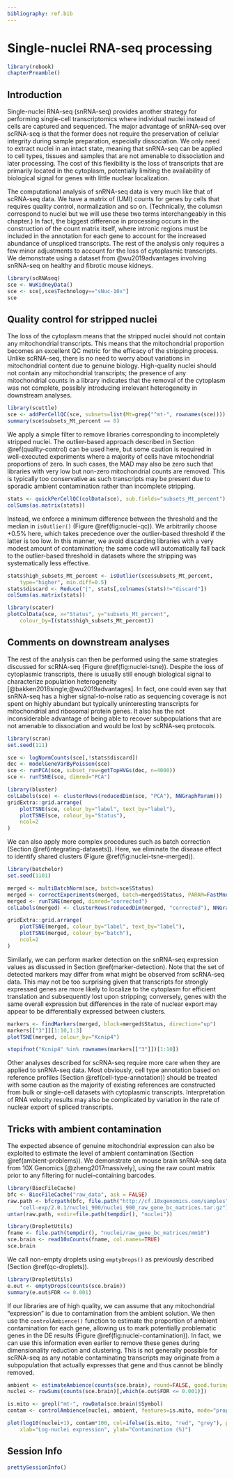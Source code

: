 ```yaml
---
bibliography: ref.bib
---
```


# Single-nuclei RNA-seq processing

```r
library(rebook)
chapterPreamble()
```

## Introduction

Single-nuclei RNA-seq (snRNA-seq) provides another strategy for performing single-cell transcriptomics where individual nuclei instead of cells are captured and sequenced.
The major advantage of snRNA-seq over scRNA-seq is that the former does not require the preservation of cellular integrity during sample preparation, especially dissociation.
We only need to extract nuclei in an intact state, meaning that snRNA-seq can be applied to cell types, tissues and samples that are not amenable to dissociation and later processing.
The cost of this flexibility is the loss of transcripts that are primarily located in the cytoplasm, potentially limiting the availability of biological signal for genes with little nuclear localization.

The computational analysis of snRNA-seq data is very much like that of scRNA-seq data.
We have a matrix of (UMI) counts for genes by cells that requires quality control, normalization and so on.
(Technically, the columsn correspond to nuclei but we will use these two terms interchangeably in this chapter.)
In fact, the biggest difference in processing occurs in the construction of the count matrix itself, where intronic regions must be included in the annotation for each gene to account for the increased abundance of unspliced transcripts.
The rest of the analysis only requires a few minor adjustments to account for the loss of cytoplasmic transcripts.
We demonstrate using a dataset from @wu2019advantages involving snRNA-seq on healthy and fibrotic mouse kidneys.

```r
library(scRNAseq)
sce <- WuKidneyData()
sce <- sce[,sce$Technology=="sNuc-10x"]
sce
```

## Quality control for stripped nuclei

The loss of the cytoplasm means that the stripped nuclei should not contain any mitochondrial transcripts.
This means that the mitochondrial proportion becomes an excellent QC metric for the efficacy of the stripping process.
Unlike scRNA-seq, there is no need to worry about variations in mitochondrial content due to genuine biology.
High-quality nuclei should not contain any mitochondrial transcripts; the presence of any mitochondrial counts in a library indicates that the removal of the cytoplasm was not complete, possibly introducing irrelevant heterogeneity in downstream analyses.

```r
library(scuttle)
sce <- addPerCellQC(sce, subsets=list(Mt=grep("^mt-", rownames(sce))))
summary(sce$subsets_Mt_percent == 0)
```

We apply a simple filter to remove libraries corresponding to incompletely stripped nuclei.
The outlier-based approach described in Section \@ref(quality-control) can be used here, but some caution is required in well-executed experiments where a majority of cells have mitochondrial proportions of zero.
In such cases, the MAD may also be zero such that libraries with very low but non-zero mitochondrial counts are removed.
This is typically too conservative as such transcripts may be present due to sporadic ambient contamination rather than incomplete stripping.

```r
stats <- quickPerCellQC(colData(sce), sub.fields="subsets_Mt_percent")
colSums(as.matrix(stats))
```

Instead, we enforce a minimum difference between the threshold and the median in `isOutlier()` (Figure \@ref(fig:nuclei-qc)).
We arbitrarily choose +0.5% here, which takes precedence over the outlier-based threshold if the latter is too low.
In this manner, we avoid discarding libraries with a very modest amount of contamination; the same code will automatically fall back to the outlier-based threshold in datasets where the stripping was systematically less effective.

```r
stats$high_subsets_Mt_percent <- isOutlier(sce$subsets_Mt_percent, 
    type="higher", min.diff=0.5)
stats$discard <- Reduce("|", stats[,colnames(stats)!="discard"])
colSums(as.matrix(stats))

library(scater)
plotColData(sce, x="Status", y="subsets_Mt_percent",
    colour_by=I(stats$high_subsets_Mt_percent))
```

## Comments on downstream analyses

The rest of the analysis can then be performed using the same strategies discussed for scRNA-seq (Figure \@ref(fig:nuclei-tsne)).
Despite the loss of cytoplasmic transcripts, there is usually still enough biological signal to characterize population heterogeneity [@bakken2018single;@wu2019advantages].
In fact, one could even say that snRNA-seq has a higher signal-to-noise ratio as sequencing coverage is not spent on highly abundant but typically uninteresting transcripts for mitochondrial and ribosomal protein genes.
It also has the not inconsiderable advantage of being able to recover subpopulations that are not amenable to dissociation and would be lost by scRNA-seq protocols.

```r
library(scran)
set.seed(111)

sce <- logNormCounts(sce[,!stats$discard])
dec <- modelGeneVarByPoisson(sce)
sce <- runPCA(sce, subset_row=getTopHVGs(dec, n=4000))
sce <- runTSNE(sce, dimred="PCA")

library(bluster)
colLabels(sce) <- clusterRows(reducedDim(sce, "PCA"), NNGraphParam())
gridExtra::grid.arrange(
    plotTSNE(sce, colour_by="label", text_by="label"),
    plotTSNE(sce, colour_by="Status"),
    ncol=2
)    
```

We can also apply more complex procedures such as batch correction (Section \@ref(integrating-datasets)).
Here, we eliminate the disease effect to identify shared clusters (Figure \@ref(fig:nuclei-tsne-merged)).

```r
library(batchelor)
set.seed(1101)

merged <- multiBatchNorm(sce, batch=sce$Status)
merged <- correctExperiments(merged, batch=merged$Status, PARAM=FastMnnParam())
merged <- runTSNE(merged, dimred="corrected")
colLabels(merged) <- clusterRows(reducedDim(merged, "corrected"), NNGraphParam())

gridExtra::grid.arrange(
    plotTSNE(merged, colour_by="label", text_by="label"),
    plotTSNE(merged, colour_by="batch"),
    ncol=2
)
```

Similarly, we can perform marker detection on the snRNA-seq expression values as discussed in Section \@ref(marker-detection).
Note that the set of detected markers may differ from what might be observed from scRNA-seq data.
This may not be too surprising given that transcripts for strongly expressed genes are more likely to localize to the cytoplasm for efficient translation and subsequently lost upon stripping; conversely, genes with the same overall expression but differences in the rate of nuclear export may appear to be differentially expressed between clusters. 

```r
markers <- findMarkers(merged, block=merged$Status, direction="up")
markers[["3"]][1:10,1:3]
plotTSNE(merged, colour_by="Kcnip4")
```

```r
stopifnot("Kcnip4" %in% rownames(markers[["3"]])[1:10])
```

Other analyses described for scRNA-seq require more care when they are applied to snRNA-seq data.
Most obviously, cell type annotation based on reference profiles (Section \@ref(cell-type-annotation)) should be treated with some caution as the majority of existing references are constructed from bulk or single-cell datasets with cytoplasmic transcripts.
Interpretation of RNA velocity results may also be complicated by variation in the rate of nuclear export of spliced transcripts.

## Tricks with ambient contamination 

The expected absence of genuine mitochondrial expression can also be exploited to estimate the level of ambient contamination (Section \@ref(ambient-problems)).
We demonstrate on mouse brain snRNA-seq data from 10X Genomics [@zheng2017massively], using the raw count matrix prior to any filtering for nuclei-containing barcodes.

```r
library(BiocFileCache)
bfc <- BiocFileCache("raw_data", ask = FALSE)
raw.path <- bfcrpath(bfc, file.path("http://cf.10xgenomics.com/samples",
    "cell-exp/2.0.1/nuclei_900/nuclei_900_raw_gene_bc_matrices.tar.gz"))
untar(raw.path, exdir=file.path(tempdir(), "nuclei"))

library(DropletUtils)
fname <- file.path(tempdir(), "nuclei/raw_gene_bc_matrices/mm10")
sce.brain <- read10xCounts(fname, col.names=TRUE)
sce.brain
```

We call non-empty droplets using `emptyDrops()` as previously described (Section \@ref(qc-droplets)). 

```r
library(DropletUtils)
e.out <- emptyDrops(counts(sce.brain))
summary(e.out$FDR <= 0.001)
```

If our libraries are of high quality, we can assume that any mitochondrial "expression" is due to contamination from the ambient solution.
We then use the `controlAmbience()` function to estimate the proportion of ambient contamination for each gene, allowing us to mark potentially problematic genes in the DE results (Figure \@ref(fig:nuclei-contamination)).
In fact, we can use this information even earlier to remove these genes during dimensionality reduction and clustering.
This is not generally possible for scRNA-seq as any notable contaminating transcripts may originate from a subpopulation that actually expresses that gene and thus cannot be blindly removed.

```r
ambient <- estimateAmbience(counts(sce.brain), round=FALSE, good.turing=FALSE)
nuclei <- rowSums(counts(sce.brain)[,which(e.out$FDR <= 0.001)])

is.mito <- grepl("mt-", rowData(sce.brain)$Symbol)
contam <- controlAmbience(nuclei, ambient, features=is.mito, mode="proportion")

plot(log10(nuclei+1), contam*100, col=ifelse(is.mito, "red", "grey"), pch=16,
    xlab="Log-nuclei expression", ylab="Contamination (%)")
```

## Session Info {-}

```r
prettySessionInfo()
```
